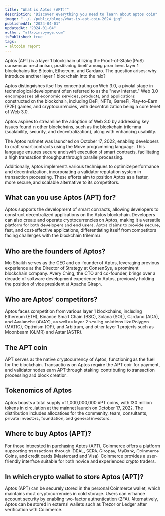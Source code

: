 ```yaml
---
title: "What is Aptos (APT)?"
description: "Discover everything you need to learn about aptos coin"
image: "../../public/blogs/what-is-apt-coin-2024.jpg"
publishedAt: "2024-04-01"
updatedAt: "2024-01-04"
author: "altcoinvoyage.com"
isPublished: true
tags:
- altcoin report
---
```


Aptos (APT) is a layer 1 blockchain utilizing the Proof-of-Stake (PoS) consensus mechanism, positioning itself among prominent layer 1 blockchains like Bitcoin, Ethereum, and Cardano. The question arises: why introduce another layer 1 blockchain into the mix?

Aptos distinguishes itself by concentrating on Web 3.0, a pivotal stage in technological development often referred to as the "new Internet." Web 3.0 encompasses all economic services, products, and applications constructed on the blockchain, including DeFi, NFTs, GameFi, Play-to-Earn (P2E) games, and cryptocurrencies, with decentralization being a core tenet of Web 3.0.

Aptos aspires to streamline the adoption of Web 3.0 by addressing key issues found in other blockchains, such as the blockchain trilemma (scalability, security, and decentralization), along with enhancing usability.

The Aptos mainnet was launched on October 17, 2022, enabling developers to craft smart contracts using the Move programming language. This language ensures secure and swift execution of smart contracts, facilitating a high transaction throughput through parallel processing.

Additionally, Aptos implements various techniques to optimize performance and decentralization, incorporating a validator reputation system in transaction processing. These efforts aim to position Aptos as a faster, more secure, and scalable alternative to its competitors.

## What can you use Aptos (APT) for?

Aptos supports the development of smart contracts, allowing developers to construct decentralized applications on the Aptos blockchain. Developers can also create and operate cryptocurrencies on Aptos, making it a versatile platform for both developers and end users. Aptos claims to provide secure, fast, and cost-effective applications, differentiating itself from competitors facing challenges with the blockchain trilemma.

## Who are the founders of Aptos?

Mo Shaikh serves as the CEO and co-founder of Aptos, leveraging previous experience as the Director of Strategy at ConsenSys, a prominent blockchain company. Avery Ching, the CTO and co-founder, brings over a decade of software development experience to Aptos, previously holding the position of vice president at Apache Giraph.

## Who are Aptos' competitors?

Aptos faces competition from various layer 1 blockchains, including Ethereum (ETH), Binance Smart Chain (BSC), Solana (SOL), Cardano (ADA), and Avalanche (AVAX), as well as layer 2 scaling solutions like Polygon (MATIC), Optimism (OP), and Arbitrum, and other layer 1 projects such as Moonbeam (GLMR) and Astar (ASTR).

## The APT coin

APT serves as the native cryptocurrency of Aptos, functioning as the fuel for the blockchain. Transactions on Aptos require the APT coin for payment, and validator nodes earn APT through staking, contributing to transaction processing and block creation.

## Tokenomics of Aptos

Aptos boasts a total supply of 1,000,000,000 APT coins, with 130 million tokens in circulation at the mainnet launch on October 17, 2022. The distribution includes allocations for the community, team, consultants, private investors, foundation, and general investors.

## Where to buy Aptos (APT)?

For those interested in purchasing Aptos (APT), Coinmerce offers a platform supporting transactions through iDEAL, SEPA, Giropay, MyBank, Coinmerce Coins, and credit cards (Mastercard and Visa). Coinmerce provides a user-friendly interface suitable for both novice and experienced crypto traders.

## In which crypto wallet to store Aptos (APT)?

Aptos (APT) can be securely stored in the personal Coinmerce wallet, which maintains most cryptocurrencies in cold storage. Users can enhance account security by enabling two-factor authentication (2FA). Alternatively, Aptos can be stored in external wallets such as Trezor or Ledger after verification with Coinmerce.
